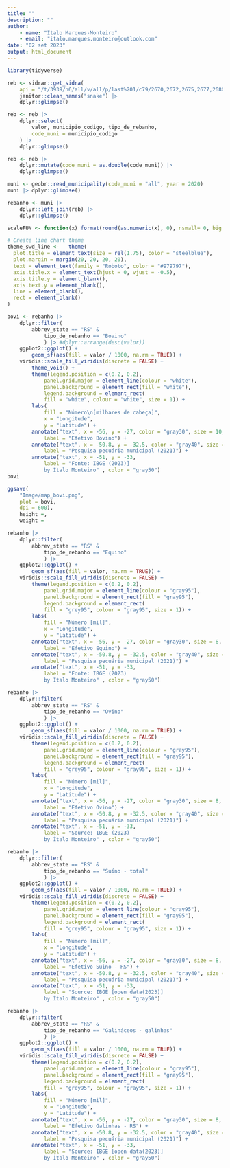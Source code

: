 ```yaml
---
title: ""
description: ""
author: 
    - name: "Ítalo Marques-Monteiro"
    - email: "italo.marques.monteiro@outlook.com"
date: "02 set 2023"
output: html_document
---
```


```r
library(tidyverse)
```

```r
reb <- sidrar::get_sidra(
    api = "/t/3939/n6/all/v/all/p/last%201/c79/2670,2672,2675,2677,2680,2681,32793,32794") |>
    janitor::clean_names("snake") |>
    dplyr::glimpse()
```

```r
reb <- reb |> 
    dplyr::select(
        valor, municipio_codigo, tipo_de_rebanho,
        code_muni = municipio_codigo
    ) |>
    dplyr::glimpse()
```

```r
reb <- reb |> 
    dplyr::mutate(code_muni = as.double(code_muni)) |>
    dplyr::glimpse()
```

```r
muni <- geobr::read_municipality(code_muni = "all", year = 2020)
muni |> dplyr::glimpse()
```

```r
rebanho <- muni |>
    dplyr::left_join(reb) |>
    dplyr::glimpse()
```

```r
scaleFUN <- function(x) format(round(as.numeric(x), 0), nsmall= 0, big.mark = ",")

# Create line chart theme
theme_swd_line <-   theme(
  plot.title = element_text(size = rel(1.75), color = "steelblue"), 
  plot.margin = margin(20, 20, 20, 20),
  text = element_text(family = "Roboto", color = "#979797"),
  axis.title.x = element_text(hjust = 0, vjust = -0.5),
  axis.title.y = element_blank(),
  axis.text.y = element_blank(),
  line = element_blank(),
  rect = element_blank()
)
```



```r
bovi <- rebanho |>
    dplyr::filter(
        abbrev_state == "RS" &
            tipo_de_rebanho == "Bovino"
            ) |> #dplyr::arrange(desc(valor))
    ggplot2::ggplot() +
        geom_sf(aes(fill = valor / 1000, na.rm = TRUE)) +
    viridis::scale_fill_viridis(discrete = FALSE) +
        theme_void() +
        theme(legend.position = c(0.2, 0.2),
            panel.grid.major = element_line(colour = "white"),
            panel.background = element_rect(fill = "white"),
            legend.background = element_rect(
            fill = "white", colour = "white", size = 1)) +
        labs(
            fill = "Número\n[milhares de cabeça]",
            x = "Longitude",
            y = "Latitude") +
        annotate("text", x = -56, y = -27, color = "gray30", size = 10,
            label = "Efetivo Bovino") +
        annotate("text", x = -50.8, y = -32.5, color = "gray40", size = 4,
            label = "Pesquisa pecuária municipal (2021)") +
        annotate("text", x = -51, y = -33,
            label = "Fonte: IBGE (2023)]
            by Ítalo Monteiro" , color = "gray50") 
bovi
```


```r
ggsave(
    "Image/map_bovi.png",
    plot = bovi,
    dpi = 600),
    height =,
    weight = 
```


```r
rebanho |>
    dplyr::filter(
        abbrev_state == "RS" &
            tipo_de_rebanho == "Equino"
            ) |>
    ggplot2::ggplot() +
        geom_sf(aes(fill = valor, na.rm = TRUE)) +
    viridis::scale_fill_viridis(discrete = FALSE) +
        theme(legend.position = c(0.2, 0.2),
            panel.grid.major = element_line(colour = "gray95"),
            panel.background = element_rect(fill = "gray95"),
            legend.background = element_rect(
            fill = "grey95", colour = "gray95", size = 1)) +
        labs(
            fill = "Número [mil]",
            x = "Longitude",
            y = "Latitude") +
        annotate("text", x = -56, y = -27, color = "gray30", size = 8,
            label = "Efetivo Equino") +
        annotate("text", x = -50.8, y = -32.5, color = "gray40", size = 4,
            label = "Pesquisa pecuária municipal (2021)") +
        annotate("text", x = -51, y = -33,
            label = "Fonte: IBGE (2023)
            by Ítalo Monteiro" , color = "gray50")
```


```r
rebanho |> 
    dplyr::filter(
        abbrev_state == "RS" & 
            tipo_de_rebanho == "Ovino"
            ) |>
    ggplot2::ggplot() +
        geom_sf(aes(fill = valor / 1000, na.rm = TRUE)) +
    viridis::scale_fill_viridis(discrete = FALSE) +
        theme(legend.position = c(0.2, 0.2),
            panel.grid.major = element_line(colour = "gray95"),
            panel.background = element_rect(fill = "gray95"),
            legend.background = element_rect(
            fill = "grey95", colour = "gray95", size = 1)) +
        labs(
            fill = "Número [mil]",
            x = "Longitude",
            y = "Latitude") +
        annotate("text", x = -56, y = -27, color = "gray30", size = 8,
            label = "Efetivo Ovino") +
        annotate("text", x = -50.8, y = -32.5, color = "gray40", size = 4,
            label = "Pesquisa pecuária municipal (2021)") +
        annotate("text", x = -51, y = -33,
            label = "Source: IBGE (2023)
            by Ítalo Monteiro" , color = "gray50")
```



```r
rebanho |> 
    dplyr::filter(
        abbrev_state == "RS" & 
            tipo_de_rebanho == "Suíno - total"
            ) |>
    ggplot2::ggplot() +
        geom_sf(aes(fill = valor / 1000, na.rm = TRUE)) +
    viridis::scale_fill_viridis(discrete = FALSE) +
        theme(legend.position = c(0.2, 0.2),
            panel.grid.major = element_line(colour = "gray95"),
            panel.background = element_rect(fill = "gray95"),
            legend.background = element_rect(
            fill = "grey95", colour = "gray95", size = 1)) +
        labs(
            fill = "Número [mil]",
            x = "Longitude",
            y = "Latitude") +
        annotate("text", x = -56, y = -27, color = "gray30", size = 8,
            label = "Efetivo Suino - RS") +
        annotate("text", x = -50.8, y = -32.5, color = "gray40", size = 4,
            label = "Pesquisa pecuária municipal (2021)") +
        annotate("text", x = -51, y = -33,
            label = "Source: IBGE [open data(2023)]
            by Ítalo Monteiro" , color = "gray50")
```

```r
rebanho |> 
    dplyr::filter(
        abbrev_state == "RS" & 
            tipo_de_rebanho == "Galináceos - galinhas"
            ) |>
    ggplot2::ggplot() +
        geom_sf(aes(fill = valor / 1000, na.rm = TRUE)) +
    viridis::scale_fill_viridis(discrete = FALSE) +
        theme(legend.position = c(0.2, 0.2),
            panel.grid.major = element_line(colour = "gray95"),
            panel.background = element_rect(fill = "gray95"),
            legend.background = element_rect(
            fill = "grey95", colour = "gray95", size = 1)) +
        labs(
            fill = "Número [mil]",
            x = "Longitude",
            y = "Latitude") +
        annotate("text", x = -56, y = -27, color = "gray30", size = 8,
            label = "Efetivo Galinhas - RS") +
        annotate("text", x = -50.8, y = -32.5, color = "gray40", size = 4,
            label = "Pesquisa pecuária municipal (2021)") +
        annotate("text", x = -51, y = -33,
            label = "Source: IBGE [open data(2023)]
            by Ítalo Monteiro" , color = "gray50")
```